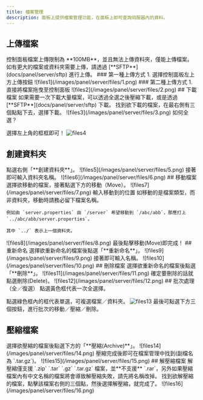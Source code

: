 ```yaml
---
title: 檔案管理
description: 面板上提供檔案管理功能，在面板上即可查詢伺服器內的資料。
---
```



## 上傳檔案
<Callout title="注意" type="warn">
    控制面板檔案上傳限制為 **100MB**，並且無法上傳資料夾，僅能上傳檔案。如有更大的檔案或資料夾需要上傳，請透過 [**SFTP**](docs/panel/server/sftp) 進行上傳。
</Callout>
### 第一種上傳方式
1. 選擇控制面板左上方上傳按鈕
![files1](/images/panel/server/files/1.png)
### 第二種上傳方式
1. 直接將檔案拖曳至控制面板
![files2](/images/panel/server/files/2.png)
## 下載檔案
<Callout title="注意" type="warn">
    如果需要一次下載大量檔案，可以透過全選之後壓縮下載，或是透過 [**SFTP**](docs/panel/server/sftp) 下載。
</Callout>
找到欲下載的檔案，在最右側有三個點點下去，選擇下載。
![files3](/images/panel/server/files/3.png)
如何全選？

選擇左上角的框框即可！
![files4](/images/panel/server/files/4.png)
## 創建資料夾
<Steps>
<Step>
點選右側「**創建資料夾**」。
![files5](/images/panel/server/files/5.png)
</Step>
<Step>
接著即可輸入資料夾名稱。
![files6](/images/panel/server/files/6.png)
</Step>
</Steps>
## 移動檔案
<Steps>
<Step>
選擇欲移動的檔案，接著點選下方的移動（Move）。
![files7](/images/panel/server/files/7.png)
</Step>
<Step>
輸入移動到的位置
<Callout title="注意" type="warn">
    如移動的是檔案類型，而非資料夾，移動時請務必留下檔案名稱。
    
    例如由 `server.properties` 由 `/server` 希望移動到 `/abc/abb`，那應打上 `../abc/abb/server.properties`。

    其中 `../` 表示上一個資料夾。
</Callout>
![files8](/images/panel/server/files/8.png)
最後點擊移動(Move)即完成！
</Step>
</Steps>
## 重新命名
<Steps>
<Step>
選擇欲重新命名的檔案後點選「**重新命名**」。
![files9](/images/panel/server/files/9.png)
</Step>
<Step>
接著即可輸入名稱。
![files10](/images/panel/server/files/10.png)
</Step>
</Steps>
## 刪除檔案
<Steps>
<Step>
選擇欲重新命名的檔案後點選「**刪除**」。
![files11](/images/panel/server/files/11.png)
</Step>
<Step>
確定要刪除的話就點選刪除(Delete)。
![files12](/images/panel/server/files/12.png)
</Step>
</Steps>
## 批次處理（全／復選）
點選黃色框代表一次全選擇。

點選綠色框內的框代表單選，可複選檔案／資料夾。
![files13](/images/panel/server/files/13.png)
最後可點選下方三個按鈕，進行批次的移動／壓縮／刪除。
## 壓縮檔案
<Steps>
<Step>
選擇欲壓縮的檔案後點選下方的「**壓縮(Archive)**」。
![files14](/images/panel/server/files/14.png)
</Step>
<Step>
壓縮完成後即可在檔案管理中找到(副檔名為 `.tar.gz`)。
![files15](/images/panel/server/files/15.png)
</Step>
</Steps>
## 解壓縮檔案
<Callout title="注意" type="warn">
    解壓縮僅支援 `.zip` `.tar` `.gz` `.tar.gz` 檔案，並**不支援** `.rar`，另外如果壓縮檔案內有中文名稱的檔案將會導致解壓縮失敗，請先將名稱改掉。
</Callout>
找到欲解壓縮的檔案，點擊該檔案右側的三個點，然後選擇解壓縮，就完成了。
![files16](/images/panel/server/files/16.png)